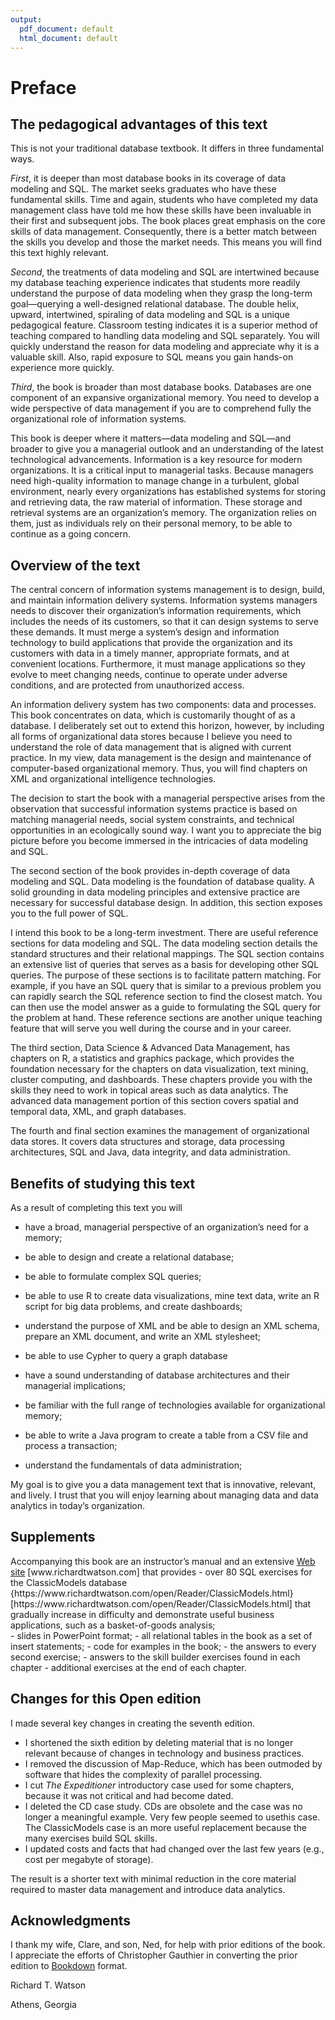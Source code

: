 ```yaml
---
output:
  pdf_document: default
  html_document: default
---
```

# Preface {.unnumbered}

## The pedagogical advantages of this text {.unnumbered}

This is not your traditional database textbook. It differs in three
fundamental ways.

*First*, it is deeper than most database books in its coverage of data
modeling and SQL. The market seeks graduates who have these fundamental
skills. Time and again, students who have completed my data management
class have told me how these skills have been invaluable in their first
and subsequent jobs. The book places great emphasis on the
core skills of data management. Consequently, there is a
better match between the skills you develop and those the market
needs. This means you will find this text highly relevant.

*Second*, the treatments of data modeling and SQL are intertwined
because my database teaching experience indicates that students more
readily understand the purpose of data modeling when they grasp the
long-term goal---querying a well-designed relational database. The
double helix, upward, intertwined, spiraling of data modeling and SQL is
a unique pedagogical feature. Classroom testing indicates it is a
superior method of teaching compared to handling data modeling and SQL
separately. You will quickly understand the reason for data modeling and
appreciate why it is a valuable skill. Also, rapid exposure to SQL means
you gain hands-on experience more quickly.

*Third*, the book is broader than most database books. Databases are one
component of an expansive organizational memory. You need to develop a wide perspective of data management if you are to comprehend fully the organizational role of information
systems.

This book is deeper where it matters---data modeling and
SQL---and broader to give you a managerial outlook and an
understanding of the latest technological advancements. Information is a
key resource for modern organizations. It is a critical input to
managerial tasks. Because managers need high-quality information to
manage change in a turbulent, global environment, nearly every organizations
has established systems for storing and retrieving data, the raw
material of information. These storage and retrieval systems are an
organization's memory. The organization relies on them, just as
individuals rely on their personal memory, to be able to continue as a
going concern.

## Overview of the text {.unnumbered}

The central concern of information systems management is to design,
build, and maintain information delivery systems. Information systems
managers needs to discover their organization's information
requirements, which includes the needs of its customers, so that it can
design systems to serve these demands. It must merge a system's design
and information technology to build applications that provide the
organization and its customers with data in a timely manner, appropriate
formats, and at convenient locations. Furthermore, it must manage
applications so they evolve to meet changing needs, continue to operate
under adverse conditions, and are protected from unauthorized access.

An information delivery system has two components: data and processes.
This book concentrates on data, which is customarily thought of as a
database. I deliberately set out to extend this horizon, however, by
including all forms of organizational data stores because I believe
you need to understand the role of data management that is aligned
with current practice. In my view, data management is the design and
maintenance of computer-based organizational memory. Thus, you will find
chapters on XML and organizational intelligence technologies.

The decision to start the book with a managerial perspective arises from
the observation that successful information systems practice is based on
matching managerial needs, social system constraints, and technical
opportunities in an ecologically sound way. I want you to appreciate
the big picture before you become immersed in the intricacies of data
modeling and SQL.

The second section of the book provides in-depth coverage of data
modeling and SQL. Data modeling is the foundation of database quality. A
solid grounding in data modeling principles and extensive practice are
necessary for successful database design. In addition, this section
exposes you to the full power of SQL.

I intend this book to be a long-term investment. There are useful
reference sections for data modeling and SQL. The data modeling section
details the standard structures and their relational mappings. The SQL
section contains an extensive list of queries that serves as a basis for
developing other SQL queries. The purpose of these sections is to
facilitate pattern matching. For example, if you have an SQL query
that is similar to a previous problem you can rapidly search the SQL
reference section to find the closest match. You can then use
the model answer as a guide to formulating the SQL query for the problem
at hand. These reference sections are another unique teaching feature
that will serve you well during the course and in your career.

The third section, Data Science & Advanced Data Management, has chapters on R, a statistics and graphics package,
which provides the foundation necessary for the chapters on data
visualization, text mining, cluster computing, and dashboards. These
chapters provide you with the skills they need to work in
topical areas such as data analytics. The  advanced data management portion of this section covers spatial and temporal data, XML, and graph databases.

The fourth and final section examines the management of organizational
data stores. It covers data structures and storage, data processing
architectures, SQL and Java, data integrity, and data administration.

## Benefits of studying this text {.unnumbered}

As a result of completing this text you will

-   have a broad, managerial perspective of an organization's need for a
    memory;

-   be able to design and create a relational database;

-   be able to formulate complex SQL queries;

-   be able to use R to create data visualizations, mine text data,
    write an R script for big data problems, and create dashboards;

-   understand the purpose of XML and be able to design an XML schema,
    prepare an XML document, and write an XML stylesheet;

-   be able to use Cypher to query a graph database

-   have a sound understanding of database architectures and their
    managerial implications;

-   be familiar with the full range of technologies available for
    organizational memory;

-   be able to write a Java program to create a table from a CSV file
    and process a transaction;

-   understand the fundamentals of data administration;

My goal is to give you a data management text that is innovative,
relevant, and lively. I trust that you will enjoy learning about
managing data and data analytics in today's organization.

## Supplements {.unnumbered}

Accompanying this book are an instructor's manual and an extensive [Web
site](https://www.richardtwatson.com/open/) [www.richardtwatson.com] that provides
-   over 80 SQL exercises for the ClassicModels database  {https://www.richardtwatson.com/open/Reader/ClassicModels.html}  [https://www.richardtwatson.com/open/Reader/ClassicModels.html] that gradually increase in difficulty and demonstrate useful business applications, such as a basket-of-goods analysis;  
-   slides in PowerPoint format;
-   all relational tables in the book as a set of insert statements;
-   code for examples in the book;
-   the answers to every second exercise;
-   answers to the skill builder exercises found in each chapter
-   additional exercises at the end of each chapter.

## Changes for this Open edition {.unnumbered}

I made several key changes in creating the seventh edition.

-  I shortened the sixth edition by deleting material that is no longer relevant because of changes in technology and business practices. 
-  I removed the discussion of Map-Reduce, which has been outmoded by software that hides the complexity of parallel processing.
-  I cut *The Expeditioner*  introductory case used for some chapters, because it was not critical and had become dated.
-  I deleted the CD case study. CDs are obsolete and the case was no longer a meaningful example. Very few people seemed to usethis case. The ClassicModels case is an more useful replacement because the many exercises build SQL skills.
-  I updated costs and facts that had changed over the last few years (e.g., cost per megabyte of storage).

The result is a shorter text with minimal reduction in the core material required to master data management and introduce data analytics.

## Acknowledgments {.unnumbered}

I thank my wife, Clare, and son, Ned, for help with prior editions of
the book. I appreciate the efforts of Christopher Gauthier in converting
the prior edition to [Bookdown](https://bookdown.org) format.

Richard T. Watson

Athens, Georgia

\newpage
\setcounter{tocdepth}{2}
\tableofcontents
\newpage
